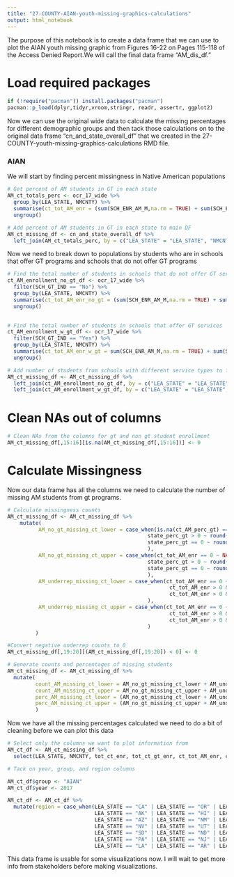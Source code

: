 ---
title: "27-COUNTY-AIAN-youth-missing-graphics-calculations"
output: html_notebook
---

The purpose of this notebook is to create a data frame that we can use to plot the AIAN youth missing graphic from Figures 16-22 on Pages 115-118 of the Access Denied Report.We will call the final data frame "AM_dis_df."

# Load required packages

```{r}
if (!require("pacman")) install.packages("pacman")
pacman::p_load(dplyr,tidyr,vroom,stringr, readr, assertr, ggplot2)
```

Now we can use the original wide data to calculate the missing percentages for different demographic groups and then tack those calculations on to the original data frame "cn_and_state_overall_df" that we created in the 27-COUNTY-youth-missing-graphics-calculations RMD file.

### AIAN

We will start by finding percent missingness in Native American populations

```{r}
# Get percent of AM students in GT in each state
AM_ct_totals_perc <- ocr_17_wide %>%
  group_by(LEA_STATE, NMCNTY) %>%
  summarise(ct_tot_AM_enr = (sum(SCH_ENR_AM_M,na.rm = TRUE) + sum(SCH_ENR_AM_F,na.rm = TRUE)), ct_tot_AM_gt_enr = (sum(SCH_GTENR_AM_M,na.rm = TRUE) + sum(SCH_GTENR_AM_F,na.rm = TRUE)), ct_AM_perc_gt = (sum(SCH_GTENR_AM_M,na.rm = TRUE) + sum(SCH_GTENR_AM_F,na.rm = TRUE))/(sum(SCH_ENR_AM_M,na.rm = TRUE) + sum(SCH_ENR_AM_F,na.rm = TRUE))) %>%
  ungroup()
```

```{r}
# Add percent of AM students in GT in each state to main DF
AM_ct_missing_df <- cn_and_state_overall_df %>%
  left_join(AM_ct_totals_perc, by = c("LEA_STATE" = "LEA_STATE", "NMCNTY" = "NMCNTY"))
```

Now we need to break down to populations by students who are in schools that offer GT programs and schools that do not offer GT programs

```{r}
# Find the total number of students in schools that do not offer GT services
ct_AM_enrollment_no_gt_df <- ocr_17_wide %>%
  filter(SCH_GT_IND == "No") %>%
  group_by(LEA_STATE, NMCNTY) %>%
  summarise(ct_tot_AM_enr_no_gt = (sum(SCH_ENR_AM_M,na.rm = TRUE) + sum(SCH_ENR_AM_F,na.rm = TRUE))) %>%
  ungroup()
  
```

```{r}
# Find the total number of students in schools that offer GT services
ct_AM_enrollment_w_gt_df <- ocr_17_wide %>%
  filter(SCH_GT_IND == "Yes") %>%
  group_by(LEA_STATE, NMCNTY) %>%
  summarise(ct_tot_AM_enr_w_gt = sum(SCH_ENR_AM_M,na.rm = TRUE) + sum(SCH_ENR_AM_F,na.rm = TRUE)) %>%
  ungroup()
```

```{r}
# Add number of students from schools with different service types to full DF
AM_ct_missing_df <- AM_ct_missing_df %>%
  left_join(ct_AM_enrollment_no_gt_df, by = c("LEA_STATE" = "LEA_STATE", "NMCNTY" = "NMCNTY")) %>%
  left_join(ct_AM_enrollment_w_gt_df, by = c("LEA_STATE" = "LEA_STATE", "NMCNTY" = "NMCNTY"))

```

# Clean NAs out of columns

```{r}
# Clean NAs from the columns for gt and non gt student enrollment
AM_ct_missing_df[,15:16][is.na(AM_ct_missing_df[,15:16])] <- 0
```

# Calculate Missingness
Now our data frame has all the columns we need to calculate the number of missing AM students from gt programs.

```{r}
# Calculate missingness counts
AM_ct_missing_df <- AM_ct_missing_df %>%
    mutate(
          AM_no_gt_missing_ct_lower = case_when(is.na(ct_AM_perc_gt) == TRUE ~ NA_real_,
                                             state_perc_gt > 0 ~ round(state_perc_gt * ct_tot_AM_enr_no_gt), 
                                             state_perc_gt == 0 ~ round(national_gt_avg * ct_tot_AM_enr_no_gt),
                                             ), 
          AM_no_gt_missing_ct_upper = case_when(ct_tot_AM_enr == 0 ~ NA_real_,
                                             state_perc_gt > 0 ~ round(state_nonT1_perc_gt * ct_tot_AM_enr_no_gt), 
                                             state_perc_gt == 0 ~ round(national_gt_avg_nont1 * ct_tot_AM_enr_no_gt),
                                             ), 
          AM_underrep_missing_ct_lower = case_when(ct_tot_AM_enr == 0 ~ NA_real_,
                                                    ct_tot_AM_enr > 0 & ct_tot_AM_enr_w_gt == 0 ~ 0,
                                                    ct_tot_AM_enr > 0 & ct_tot_AM_enr_w_gt > 0 ~ round((ct_tot_AM_enr_w_gt *                                                     state_perc_gt)) - ct_tot_AM_gt_enr
                                             ),
          AM_underrep_missing_ct_upper = case_when(ct_tot_AM_enr == 0 ~ NA_real_,
                                                    ct_tot_AM_enr > 0 & ct_tot_AM_enr_w_gt == 0 ~ 0,
                                                    ct_tot_AM_enr > 0 & ct_tot_AM_enr_w_gt > 0 ~ round((ct_tot_AM_enr_w_gt *                                                     state_nonT1_perc_gt)) - ct_tot_AM_gt_enr
                                             )
         )
```

```{r}
#Convert negative underrep counts to 0
AM_ct_missing_df[,19:20][(AM_ct_missing_df[,19:20]) < 0] <- 0
```

```{r}
# Generate counts and percentages of missing students
AM_ct_missing_df <- AM_ct_missing_df %>%
  mutate(
         count_AM_missing_ct_lower = AM_no_gt_missing_ct_lower + AM_underrep_missing_ct_lower,
         count_AM_missing_ct_upper = AM_no_gt_missing_ct_upper + AM_underrep_missing_ct_upper,
         perc_AM_missing_ct_lower = (AM_no_gt_missing_ct_lower + AM_underrep_missing_ct_lower)/(AM_no_gt_missing_ct_lower +                                               AM_underrep_missing_ct_lower + ct_tot_AM_gt_enr),
         perc_AM_missing_ct_upper = (AM_no_gt_missing_ct_upper + AM_underrep_missing_ct_upper)/(AM_no_gt_missing_ct_upper +                                               AM_underrep_missing_ct_upper + ct_tot_AM_gt_enr)
         )
```

Now we have all the missing percentages calculated we need to do a bit of cleaning before we can plot this data

```{r}
# Select only the columns we want to plot information from
AM_ct_df <- AM_ct_missing_df %>%
  select(LEA_STATE, NMCNTY, tot_ct_enr, tot_ct_gt_enr, ct_tot_AM_enr, ct_tot_AM_gt_enr, count_AM_missing_ct_lower,          count_AM_missing_ct_upper, perc_AM_missing_ct_lower, perc_AM_missing_ct_upper)
```

```{r}
# Tack on year, group, and region columns

AM_ct_df$group <- "AIAN"
AM_ct_df$year <- 2017

AM_ct_df <- AM_ct_df %>%
  mutate(region = case_when(LEA_STATE == "CA" | LEA_STATE == "OR" | LEA_STATE == "WA" ~ "Pacific",
                            LEA_STATE == "AK" | LEA_STATE == "HI" | LEA_STATE == "PR" ~ "Noncontiguous",
                            LEA_STATE == "AZ" | LEA_STATE == "NM" | LEA_STATE == "TX" | LEA_STATE == "OK" ~ "Southwest",
                            LEA_STATE == "NV" | LEA_STATE == "UT" | LEA_STATE == "CO" | LEA_STATE == "WY" |  LEA_STATE == "ID" |                              LEA_STATE == "MT" ~ "Rocky Mountains",
                            LEA_STATE == "SD" | LEA_STATE == "ND" | LEA_STATE == "NE" | LEA_STATE == "KS" | LEA_STATE == "MN" |                               LEA_STATE == "IA" | LEA_STATE == "MO" | LEA_STATE == "WI" | LEA_STATE == "IL" | LEA_STATE == "MI" |                               LEA_STATE == "IN" | LEA_STATE == "OH" ~ "Midwest",
                            LEA_STATE == "PA" | LEA_STATE == "NJ" | LEA_STATE == "NY" | LEA_STATE == "CT" | LEA_STATE == "RI" |                               LEA_STATE == "MA" | LEA_STATE == "VT" | LEA_STATE == "NH" | LEA_STATE == "ME" ~ "Northeast",
                            LEA_STATE == "LA" | LEA_STATE == "AR" | LEA_STATE == "MS" | LEA_STATE == "AL" | LEA_STATE == "TN" |                               LEA_STATE == "KY" | LEA_STATE == "WV" | LEA_STATE == "DE" | LEA_STATE == "MD" | LEA_STATE == "DC" |                               LEA_STATE == "VA" | LEA_STATE == "NC" | LEA_STATE == "SC" | LEA_STATE == "GA" | LEA_STATE == "FL"                                 ~ "Southeast"))  
```

This data frame is usable for some visualizations now. I will wait to get more info from stakeholders before making visualizations.


